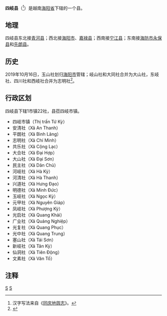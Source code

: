 {{Infobox Settlement
|name                   = 四岐县
|settlement_type        = 县
|official_name          = 
|other_name             = 
|native_name            = {{lang|vi|Huyện Tứ Kỳ}}
|nickname               = 
|motto                  = 
|image_skyline          = Đình Phong Lâm (Trắm) - xã cực tây của Tứ Kỳ xưa.jpg
|imagesize              = 
|image_caption          = 
|image_flag             = 
|flag_size              = 
|image_seal             = 
|seal_size              = 
|image_shield           = 
|shield_size            = 
|image_blank_emblem     = 
|blank_emblem_size      = 
|image_map              = {{Infobox mapframe|frame-width=250|zoom=10}}
|mapsize                = 
|map_caption            = 
|image_map1             = 
|mapsize1               = 
|map_caption1           = 
|pushpin_map            = Vietnam
|pushpin_label_position = bottom
|pushpin_map_caption    = 
|pushpin_map1           = 
|pushpin_label_position1= 
|pushpin_map_caption1   = 
|subdivision_type       = 国家
|subdivision_name       = {{flag|Vietnam}}
|subdivision_type1      = [[越南行政区划|省]]
|subdivision_name1      = [[海阳省|海阳省]]
|subdivision_type2      = 行政区划
|subdivision_name2      = 1市镇22社
|subdivision_type3      = 
|subdivision_name3      = 
|seat_type              = 县莅
|seat                   = {{link-vi|四岐市镇|Tứ Kỳ (thị trấn)}}
|government_type        = 
|leader_title           = 
|leader_name            = 
|leader_title1          = 
|leader_name1           = 
|established_title      = 
|established_date       = 
|area_magnitude         = 
|unit_pref              = 
|area_footnotes         = 
|area_total_km2         = 165.32
|area_land_km2          = 
|area_water_km2         = 
|area_water_percent     = 
|area_urban_km2         = 
|area_metro_km2         = 
|population_as_of       = 2018年
|population_footnotes   = 
|population_note        = 
|population_total       = 152541
|population_density_km2 = auto
|population_metro             = 
|population_density_metro_km2 = 
|population_urban             = 
|population_density_urban_km2 = 
|timezone               = [[越南标准时间|越南标准时间]]
|utc_offset             = +7
|elevation_footnotes    = 
|elevation_m            = 
|coor_type              = 
|coordinates            = 
|postal_code_type       = 
|postal_code            = 
|area_code              = 
|website                = [http://tuky.haiduong.gov.vn 四岐县电子信息门户网站]
|footnotes              = 
}}
'''四岐县'''（{{vie|v='''Huyện Tứ Kỳ'''|hn=縣四岐}}<ref>汉字写法来自《[[同庆地舆志|同庆地舆志]]》。</ref>）是越南[[海阳省|海阳省]]下辖的一个县。

==地理==
四岐县东北接[[青河县_(越南)|青河县]]；西北接[[海阳市_(越南)|海阳市]]、[[嘉禄县|嘉禄县]]；西南接[[宁江县|宁江县]]；东南接[[海防市|海防市]][[永保县|永保县]]和[[先朗县|先朗县]]。

==历史==
2019年10月16日，玉山社划归[[海阳市_(越南)|海阳市]]管辖；岐山社和大同社合并为大山社，东岐社、四川社和西岐社合并为志明社<ref>{{Cite web |url=https://thuvienphapluat.vn/van-ban/Bo-may-hanh-chinh/Nghi-quyet-788-NQ-UBTVQH14-2019-sap-xep-don-vi-hanh-chinh-cap-huyen-cap-xa-tinh-Hai-Duong-429702.aspx |title=Nghị quyết 788/NQ-UBTVQH14 năm 2019 về sắp xếp đơn vị hành chính cấp huyện, cấp xã thuộc tỉnh Hải Dương do Ủy ban Thường vụ Quốc hội ban hành |accessdate=2019-12-20 |archive-date=2019-12-03 |archive-url=https://web.archive.org/web/20191203000543/https://thuvienphapluat.vn/van-ban/Bo-may-hanh-chinh/Nghi-quyet-788-NQ-UBTVQH14-2019-sap-xep-don-vi-hanh-chinh-cap-huyen-cap-xa-tinh-Hai-Duong-429702.aspx |dead-url=no }}</ref>。

==行政区划==
四岐县下辖1市镇22社，县莅四岐市镇。
*四岐市镇（Thị trấn Tứ Kỳ）
*安清社（Xã An Thanh）
*平朗社（Xã Bình Lãng）
*志明社（Xã Chí Minh）
*共乐社（Xã Cộng Lạc）
*大合社（Xã Đại Hợp）
*大山社（Xã Đại Sơn）
*民主社（Xã Dân Chủ）
*河岐社（Xã Hà Kỳ）
*河清社（Xã Hà Thanh）
*兴道社（Xã Hưng Đạo）
*明德社（Xã Minh Đức）
*玉岐社（Xã Ngọc Kỳ）
*元甲社（Xã Nguyên Giáp）
*凤岐社（Xã Phượng Kỳ）
*光启社（Xã Quang Khải）
*广业社（Xã Quảng Nghiệp）
*光复社（Xã Quang Phục）
*光中社（Xã Quang Trung）
*塞山社（Xã Tái Sơn）
*新岐社（Xã Tân Kỳ）
*仙洞社（Xã Tiên Động）
*文素社（Xã Văn Tố）

==注释==
{{reflist}}

{{海阳省行政区划}}
{{越南红河三角洲之县市镇区域划分}}

[[Category:越南县份|S]]
[[Category:海阳省|S]]